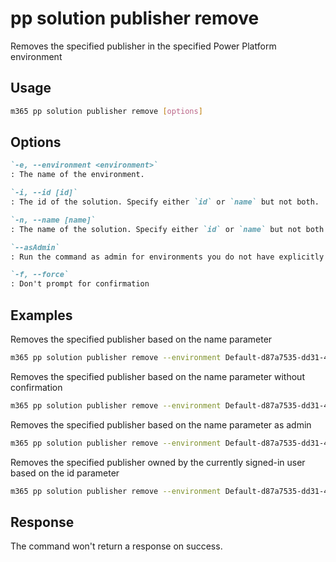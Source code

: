 
# pp solution publisher remove

Removes the specified publisher in the specified Power Platform environment

## Usage

```sh
m365 pp solution publisher remove [options]
```

## Options

```md definition-list
`-e, --environment <environment>`
: The name of the environment.

`-i, --id [id]`
: The id of the solution. Specify either `id` or `name` but not both.

`-n, --name [name]`
: The name of the solution. Specify either `id` or `name` but not both.

`--asAdmin`
: Run the command as admin for environments you do not have explicitly assigned permissions to.

`-f, --force`
: Don't prompt for confirmation
```

<Global />

## Examples

Removes the specified publisher based on the name parameter

```sh
m365 pp solution publisher remove --environment Default-d87a7535-dd31-4437-bfe1-95340acd55c5 --name "Publisher Name"
```

Removes the specified publisher based on the name parameter without confirmation

```sh
m365 pp solution publisher remove --environment Default-d87a7535-dd31-4437-bfe1-95340acd55c5 --name "Publisher Name" --force
```

Removes the specified publisher based on the name parameter as admin

```sh
m365 pp solution publisher remove --environment Default-d87a7535-dd31-4437-bfe1-95340acd55c5 --name "Publisher Name" --asAdmin
```

Removes the specified publisher owned by the currently signed-in user based on the id parameter

```sh
m365 pp solution publisher remove --environment Default-d87a7535-dd31-4437-bfe1-95340acd55c5 --id 00000001-0000-0000-0001-00000000009b
```

## Response

The command won't return a response on success.
